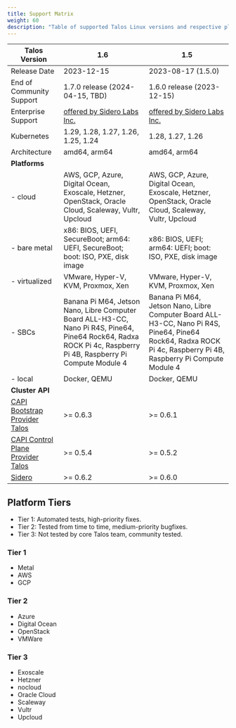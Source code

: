 ```yaml
---
title: Support Matrix
weight: 60
description: "Table of supported Talos Linux versions and respective platforms."
---
```


| Talos Version                                                                                                  | 1.6                                | 1.5                                |
|----------------------------------------------------------------------------------------------------------------|------------------------------------|------------------------------------|
| Release Date                                                                                                   | 2023-12-15                         | 2023-08-17 (1.5.0)                 |
| End of Community Support                                                                                       | 1.7.0 release (2024-04-15, TBD)    | 1.6.0 release (2023-12-15)         |
| Enterprise Support                                                                                             | [offered by Sidero Labs Inc.](https://www.siderolabs.com/support/) | [offered by Sidero Labs Inc.](https://www.siderolabs.com/support/) |
| Kubernetes                                                                                                     | 1.29, 1.28, 1.27, 1.26, 1.25, 1.24 | 1.28, 1.27, 1.26                   |
| Architecture                                                                                                   | amd64, arm64                       | amd64, arm64                       |
| **Platforms**                                                                                                  |                                    |                                    |
| - cloud                                                                                                        | AWS, GCP, Azure, Digital Ocean, Exoscale, Hetzner, OpenStack, Oracle Cloud, Scaleway, Vultr, Upcloud | AWS, GCP, Azure, Digital Ocean, Exoscale, Hetzner, OpenStack, Oracle Cloud, Scaleway, Vultr, Upcloud |
| - bare metal                                                                                                   | x86: BIOS, UEFI, SecureBoot; arm64: UEFI, SecureBoot; boot: ISO, PXE, disk image | x86: BIOS, UEFI; arm64: UEFI; boot: ISO, PXE, disk image |
| - virtualized                                                                                                  | VMware, Hyper-V, KVM, Proxmox, Xen | VMware, Hyper-V, KVM, Proxmox, Xen |
| - SBCs                                                                                                         | Banana Pi M64, Jetson Nano, Libre Computer Board ALL-H3-CC, Nano Pi R4S, Pine64, Pine64 Rock64, Radxa ROCK Pi 4c, Raspberry Pi 4B, Raspberry Pi Compute Module 4 | Banana Pi M64, Jetson Nano, Libre Computer Board ALL-H3-CC, Nano Pi R4S, Pine64, Pine64 Rock64, Radxa ROCK Pi 4c, Raspberry Pi 4B, Raspberry Pi Compute Module 4 |
| - local                                                                                                        | Docker, QEMU                       | Docker, QEMU                       |
| **Cluster API**                                                                                                |                                    |                                    |
| [CAPI Bootstrap Provider Talos](https://github.com/siderolabs/cluster-api-bootstrap-provider-talos)            | >= 0.6.3                           | >= 0.6.1                           |
| [CAPI Control Plane Provider Talos](https://github.com/siderolabs/cluster-api-control-plane-provider-talos)    | >= 0.5.4                           | >= 0.5.2                           |
| [Sidero](https://www.sidero.dev/)                                                                              | >= 0.6.2                           | >= 0.6.0                           |

## Platform Tiers

* Tier 1: Automated tests, high-priority fixes.
* Tier 2: Tested from time to time, medium-priority bugfixes.
* Tier 3: Not tested by core Talos team, community tested.

### Tier 1

* Metal
* AWS
* GCP

### Tier 2

* Azure
* Digital Ocean
* OpenStack
* VMWare

### Tier 3

* Exoscale
* Hetzner
* nocloud
* Oracle Cloud
* Scaleway
* Vultr
* Upcloud
